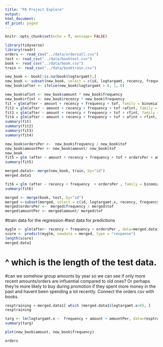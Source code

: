 ```yaml
---
title: "PA Project Explore"
output:
html_document:
df_print: paged
---
```


```r
knitr::opts_chunk$set(echo = T, message= FALSE)
```

```r
library(tidyverse)
library(readr)
orders <- read_csv("../data/ordersall.csv")
test <- read_csv("../data/booktest.csv")
book <- read_csv("../data/book.csv")
train <- read_csv("../data/booktrain.csv")
```



```r
new_book <- book[!is.na(book$logtargamt),]
new_book <- subset(new_book, select = c(id, logtargamt, recency, frequency, amount, tof))
new_book$after <- ifelse(new_book$logtargamt > 0, 1, 0)
```


```r
new_book$afint <- new_book$amount * new_book$frequency
new_book$rfint <- new_book$recency * new_book$frequency
fit = glm(after ~ amount + recency + frequency + tof, family = binomial, data=new_book)
fit2 = glm(after ~ amount + recency + frequency + tof +afint, family = binomial, data=new_book)
fit3 = glm(after ~ amount + recency + frequency + tof + rfint, family = binomial, data=new_book)
fit4 = glm(after ~ amount + recency + frequency + tof + afint + rfint, family = binomial, data=new_book)
summary(fit)
summary(fit2)
summary(fit3)
summary(fit4)
```



```r
new_book$ordersPer <-  new_book$frequency / new_book$tof
new_book$amountPer <- new_book$amount/ new_book$tof
new_book
fit5 = glm (after ~ amount + recency + frequency + tof + ordersPer + amountPer, family = binomial, data=new_book)
summary(fit5)
```


```r
merged.data1<- merge(new_book, train, by="id")
merged.data1
```


```r
fit6 = glm (after ~ recency + frequency  + ordersPer , family = binomial, data=new_book)
summary(fit6)
```


```r
merged <- merge(book, test, by="id")
merged <-subset(merged, select = c(id, logtargamt.x, recency, frequency, amount, tof))
merged$ordersPer <-  merged$frequency / merged$tof
merged$amountPer <- merged$amount/ merged$tof
```



#train data for the regression
#test data for predictions


```r
myglm <- glm(after~ recency + frequency + ordersPer , data=merged.data1, family = "binomial")
score <- predict(myglm, newdata = merged, type = "response")
length(score)
merged.data1
```
# ^ which is the length of the test data. 



#can we somehow group amounts by year so we can see if only more recent amounts/orders are influential compared to old ones? Or perhaps they're more likely to buy during promotion if they spent more money in the past and havent been spending a lot recently. Connect the orders csv with books. 

```r
resptraining <-merged.data1[ which (merged.data1$logtargamt.x>0), ]
resptraining
```

```r
targ <- lm(logtargamt.x ~  frequency + amount + amountPer, data=resptraining)
summary(targ)
```


```r
plot(new_book$amount, new_book$frequency)
```



```r
orders
```
